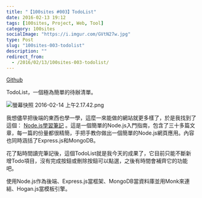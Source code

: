 ```yaml
---
title: "【100sites #003】TodoList"
date: 2016-02-13 19:12
tags: [100sites, Project, Web, Tool]
category: 100sites
socialImage: "https://i.imgur.com/GVtN27w.jpg"
type: Post
slug: "100sites-003-todolist"
description: ""
redirect_from:
  - /2016/02/13/100sites-003-todolist/
---
```


<p>
  <a href="https://github.com/eason-dev/100sites/tree/master/003_Todolist">
    Github
  </a>
</p>

<p>TodoList，一個極為簡單的待辦清單。</p>

![螢幕快照 2016-02-14 上午2.17.42.png](https://i.imgur.com/GVtN27w.jpg)

<p>
  我想儘早把後端的東西也學一學，這麼一來能做的網站就更多樣了，於是我找到了這個：
  <a href="https://nodejust.com/category/nodejs/page/6/">Node.js學習筆記</a>
  。這是一個簡單的Node.js入門指南，包含了三十多篇文章，每一篇的份量都很精簡，手把手教你做出一個簡單的Node.js網頁應用。內容也同時涵括了Express.js和MongoDB。
</p>

<p>
  花了點時間讀完筆記後，這個TodoList就是我今天的成果了，它目前只能不斷新增Todo項目，沒有完成按鈕或刪除按鈕可以點選，之後有時間會補齊它的功能吧。
</p>

<p>
  使用Node.js作為後端、Express.js當框架、MongoDB當資料庫並用Monk來連結、Hogan.js當模板引擎。
</p>
